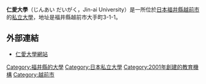 {{Unreferenced|time=2015-09-22T02:38:30+00:00}}
{{大学(日本)
| 国=日本
| 大学名=仁愛大学
| ふりがな=じんあいだいがく
| 英称=Jin-ai University 
| 画像=<!-- 檔案不存在 Gazoubosyu.jpg -->
| 画像説明=画像提供依頼中
| 大学設置年=2001年
| 創立年=1898年
| 学校種別=私立
| 設置者=学校法人仁愛学園
| 本部所在地=[[福井県|福井県]][[越前市|越前市]][[大手町|大手町]]3-1-1
| キャンパス=
| 学部=人間学部
| 研究科=人間学研究科
| 大学の略称=仁大（じんだい）
| ウェブサイト=http://www.jindai.ac.jp/
}}
'''仁愛大學'''（じんあい だいがく，Jin-ai University）是一所位於[[日本|日本]][[福井縣|福井縣]][[越前市|越前市]]的[[私立大學|私立大學]]，地址是福井縣越前市大手町3-1-1。

==外部連結==
*[http://www.jindai.ac.jp/ 仁愛大學網站] {{Wayback|url=http://www.jindai.ac.jp/ |date=20210128131829 }}

{{日本教育小作品}}

[[Category:福井縣的大學|Category:福井縣的大學]]
[[Category:日本私立大學|Category:日本私立大學]]
[[Category:2001年創建的教育機構|Category:2001年創建的教育機構]]
[[Category:越前市|Category:越前市]]